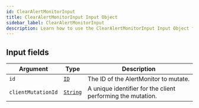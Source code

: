 ```yaml
---
id: ClearAlertMonitorInput
title: ClearAlertMonitorInput Input Object
sidebar_label: ClearAlertMonitorInput
description: Learn how to use the ClearAlertMonitorInput Input Object for 's API.
---
```


## Input fields

| Argument           | Type                                     | Description                                                 |
| ------------------ | ---------------------------------------- | ----------------------------------------------------------- |
| `id`               | [`ID`](api/schema/scalar/ID.mdx)         | The ID of the AlertMonitor to mutate.                       |
| `clientMutationId` | [`String`](api/schema/scalar/String.mdx) | A unique identifier for the client performing the mutation. |
